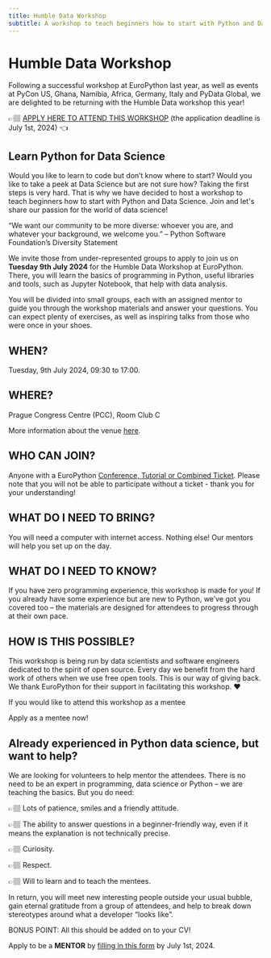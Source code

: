 ```yaml
---
title: Humble Data Workshop
subtitle: A workshop to teach beginners how to start with Python and Data Science.
---
```


# Humble Data Workshop
Following a successful workshop at EuroPython last year, as well as events at PyCon US, Ghana, Namibia, Africa, Germany, Italy and PyData Global, we are delighted to be returning with the Humble Data workshop this year!

👉🏽 [APPLY HERE TO ATTEND THIS WORKSHOP](https://forms.gle/vJTYicVZVSeiRhgu9) (the application deadline is July 1st, 2024) 👈

## Learn Python for Data Science
Would you like to learn to code but don’t know where to start? Would you like to take a peek at Data Science but are not sure how? Taking the first steps is very hard. That is why we have decided to host a workshop to teach beginners how to start with Python and Data Science. Join and let's share our passion for the world of data science!

“We want our community to be more diverse: whoever you are, and whatever your background, we welcome you.” – Python Software Foundation’s Diversity Statement

We invite those from under-represented groups to apply to join us on **Tuesday 9th July 2024** for the Humble Data Workshop at EuroPython. There, you will learn the basics of programming in Python, useful libraries and tools, such as Jupyter Notebook, that help with data analysis.

You will be divided into small groups, each with an assigned mentor to guide you through the workshop materials and answer your questions. You can expect plenty of exercises, as well as inspiring talks from those who were once in your shoes.
## WHEN?
Tuesday, 9th July 2024, 09:30 to 17:00.
## WHERE?
Prague Congress Centre (PCC), Room Club C

More information about the venue [here](https://ep2024.europython.eu/where).
## WHO CAN JOIN?
Anyone with a EuroPython [Conference, Tutorial  or Combined Ticket](https://ep2024.europython.eu/tickets#ticket-types). Please note that you will not be able to participate without a ticket - thank you for your understanding!
## WHAT DO I NEED TO BRING?
You will need a computer with internet access. Nothing else! Our mentors will help you set up on the day.
## WHAT DO I NEED TO KNOW?
If you have zero programming experience, this workshop is made for you! If you already have some experience but are new to Python, we’ve got you covered too – the materials are designed for attendees to progress through at their own pace.
## HOW IS THIS POSSIBLE?
This workshop is being run by data scientists and software engineers dedicated to the spirit of open source. Every day we benefit from the hard work of others when we use free open tools. This is our way of giving back. We thank EuroPython for their support in facilitating this workshop. ❤️

If you would like to attend this workshop as a mentee

<div class="text-center mb-8">
<ButtonLink href="https://forms.gle/vJTYicVZVSeiRhgu9">Apply as a mentee now!</ButtonLink>

</div>

## Already experienced in Python data science, but want to help?
We are looking for volunteers to help mentor the attendees. There is no need to be an expert in programming, data science or Python – we are teaching the basics. But you do need:

👉🏽 Lots of patience, smiles and a friendly attitude.

👉🏽 The ability to answer questions in a beginner-friendly way, even if it means the explanation is not technically precise.

👉🏽 Curiosity.

👉🏽 Respect.

👉🏽 Will to learn and to teach the mentees.

In return, you will meet new interesting people outside your usual bubble, gain eternal gratitude from a group of attendees, and help to break down stereotypes around what a developer “looks like”.

BONUS POINT: All this should be added on to your CV!

Apply to be a **MENTOR** by [filling in this form](https://forms.gle/Xz9MTrFtRTwKDpSS8) by July 1st, 2024.
